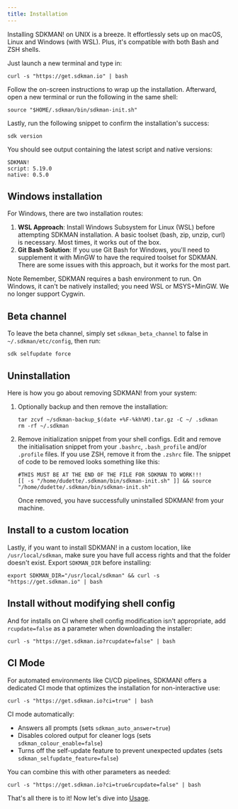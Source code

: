 ```yaml
---
title: Installation
---
```


Installing SDKMAN! on UNIX is a breeze. It effortlessly sets up on macOS, Linux
and Windows (with WSL). Plus, it's compatible with both Bash and ZSH shells.

Just launch a new terminal and type in:

```shell
curl -s "https://get.sdkman.io" | bash
```

Follow the on-screen instructions to wrap up the installation. Afterward, open a
new terminal or run the following in the same shell:

```shell
source "$HOME/.sdkman/bin/sdkman-init.sh"
```

Lastly, run the following snippet to confirm the installation's success:

```shell
sdk version
```

You should see output containing the latest script and native versions:

```shell
SDKMAN!
script: 5.19.0
native: 0.5.0
```

## Windows installation

For Windows, there are two installation routes:

1. **WSL Approach**: Install Windows Subsystem for Linux (WSL) before attempting
   SDKMAN installation. A basic toolset (bash, zip, unzip, curl) is necessary.
   Most times, it works out of the box.
2. **Git Bash Solution**: If you use Git Bash for Windows, you'll need to
   supplement it with MinGW to have the required toolset for SDKMAN. There are
   some issues with this approach, but it works for the most part.

<Alert className="my-4">
  <AlertCircleIcon />
  <AlertTitle>Note</AlertTitle>
  <AlertDescription>
    Remember, SDKMAN requires a bash environment to run. On Windows, it can't be
    natively installed; you need WSL or MSYS+MinGW. We no longer support Cygwin.
  </AlertDescription>
</Alert>

## Beta channel

To leave the beta channel, simply set `sdkman_beta_channel` to false in
`~/.sdkman/etc/config`, then run:

```shell
sdk selfupdate force
```

## Uninstallation

Here is how you go about removing SDKMAN! from your system:

1. Optionally backup and then remove the installation:

   ```shell
   tar zcvf ~/sdkman-backup_$(date +%F-%kh%M).tar.gz -C ~/ .sdkman
   rm -rf ~/.sdkman
   ```

2. Remove initialization snippet from your shell configs. Edit and remove the
   initialisation snippet from your `.bashrc`, `.bash_profile` and/or `.profile`
   files. If you use ZSH, remove it from the `.zshrc` file. The snippet of code
   to be removed looks something like this:

   ```shell
   #THIS MUST BE AT THE END OF THE FILE FOR SDKMAN TO WORK!!!
   [[ -s "/home/dudette/.sdkman/bin/sdkman-init.sh" ]] && source "/home/dudette/.sdkman/bin/sdkman-init.sh"
   ```

   Once removed, you have successfully uninstalled SDKMAN! from your machine.

## Install to a custom location

Lastly, if you want to install SDKMAN! in a custom location, like
`/usr/local/sdkman`, make sure you have full access rights and that the folder
doesn't exist. Export `SDKMAN_DIR` before installing:

```shell
export SDKMAN_DIR="/usr/local/sdkman" && curl -s "https://get.sdkman.io" | bash
```

## Install without modifying shell config

And for installs on CI where shell config modification isn't appropriate, add
`rcupdate=false` as a parameter when downloading the installer:

```shell
curl -s "https://get.sdkman.io?rcupdate=false" | bash
```

## CI Mode

For automated environments like CI/CD pipelines, SDKMAN! offers a dedicated CI
mode that optimizes the installation for non-interactive use:

```shell
curl -s "https://get.sdkman.io?ci=true" | bash
```

CI mode automatically:

- Answers all prompts (sets `sdkman_auto_answer=true`)
- Disables colored output for cleaner logs (sets `sdkman_colour_enable=false`)
- Turns off the self-update feature to prevent unexpected updates (sets
  `sdkman_selfupdate_feature=false`)

You can combine this with other parameters as needed:

```shell
curl -s "https://get.sdkman.io?ci=true&rcupdate=false" | bash
```

That's all there is to it! Now let's dive into [Usage](/usage).

